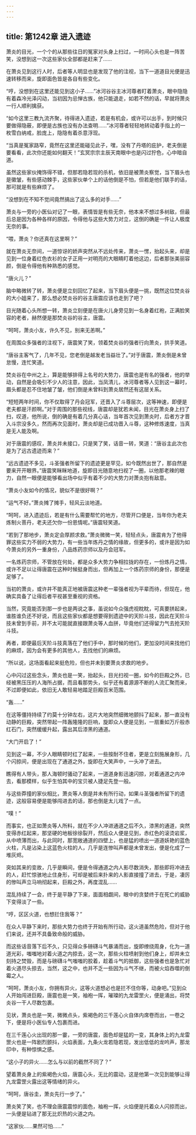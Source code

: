 ```yaml
---
---
---
```

title: 第1242章 进入遗迹
---



萧炎的目光，一个个的从那些往日的冤家对头身上扫过，一时间心头也是一阵苦笑，没想到这一次这些家伙全部都是赶来了……

在萧炎见到这行人时，后者等人明显也是发现了他的注视，当下一道道目光便是迅速转移而来，旋即面色皆是各自有些变化。

“哼，没想到在这里还能见到这小子……”冰河谷谷主冰河尊者盯着萧炎，眼中隐隐有着森冷光泽闪动，当初因为忌惮古族，他只能退走，如若不然的话，早就将萧炎一行人顺利擒获。

“如今这里三教九流齐聚，待得进入遗迹，若是有机会，或许可以出手，到时候只要做得隐蔽，即便是古族也没有办法查明……”冰河尊者轻轻地转动着手指上的一枚雪白纳戒，脸庞上，隐隐有着杀意浮现。

“当真是冤家路窄，竟然在这里还能碰见此子，嘿，没有了丹塔的庇护，老夫倒是要看看，此次你还能如何翻天！”玄冥宗宗主辰天南眼中也是闪过狞色，心中暗自道。

虽然这些家伙掩饰得不错，但那若隐若现的杀机，依旧是被萧炎察觉，当下眉头也是徽皱，有些感动棘手，这些家伙单个上的话他倒是不怕，但若是他们联手的话，那可就是有些麻烦了。

“没想到在不知不觉间竟然搞出了这么多的对手……”

萧炎与一旁的小医仙对记了一眼，表情皆是有些无奈，他本来不想过多树敌，但最后总是因为各种各样的原因，令得他与这些大势力对立，这倒的确是一件让人极度无奈的事。

“喂，萧炎？你还真在这里啊？”

就在萧炎无奈间，一道惊讶的娇声突然从不远处传来，萧炎一愣，抬起头来，却是见到一位身着红色衣衫的女子正用一对明亮的大眼睛盯着他这边，后者那张美丽容颜，倒是令得他有种熟悉的感觉。

“唐火儿？”

脑中略微转了转，萧炎便是立刻回忆了起来，当下眉头便是一挑，既然这位焚炎谷的大小姐来了，那么想必焚炎谷的谷主唐震应该也走到了吧？

目光随着心头所想一转，萧炎立刻便是在唐火儿身旁见到一名身着红袍，正满脸笑容的老者，赫然便是那焚炎谷的谷主，唐震。

“呵呵，萧炎小友，许久不见，别来无恙啊。”

在周围众多强者的注视下，唐震笑了笑，领着焚炎谷的强者行向萧炎，拱手笑道。

“唐谷主客气了，几年不见，您老倒是越发老当益壮了。”对于唐震，萧炎倒是未曾怠慢，连忙笑道。

焚炎谷在中州之上，算是能够排得上名号的大势力，唐震也是有名的强者，他的举动，自然是会吸引不少人的注意，因此，当凤清儿，冰河尊者等人见到这一幕时，眉头都是忍不住地皱了皱，他们倒是未曾料到萧炎居然还有这层关系。

“短短两年时间，你不仅取得了丹会冠军，还晋入了斗尊层次，这等神速，即便是老夫都是汗颜啊。”对于周围的那些视线，唐震却是犹若未闻，目光在萧炎身上扫了扫，叹道，他所说，倒的确是有着几分真心话，当年首次见到萧炎时，后者方才晋入斗宗没多久，然而再次见面时，萧炎却是已成功晋入斗尊，这种修炼速度，当真是无人能及啊。

对于唐震的感叹，萧炎并未接口，只是笑了笑，话音一转，笑道：“唐谷主此次也是为了远古遗迹而来？”

“远古遗迹不多见，斗圣强者所留下的遗迹更是罕见，如今既然出世了，那自然是要来开开眼界。”唐震笑眯眯地道，旋即目光随意地扫视了一圈，以他那老辣的眼力，自然一眼便是能够看出场中似乎有着不少的大势力对萧炎抱有敌意。

“萧炎小友如今的情况，貌似不是很好啊？”

“运气不好。”萧炎摊了摊手，轻风云淡地道。

“呵呵，进入遗迹后，若是有什么需要帮忙的地方，尽管开口便是，当年你为老夫炼制火菩丹，老夫还欠你一份恩情呢。”唐震轻笑道。

“若到了那地步，萧炎定会厚颜求救。”萧炎微微一笑，轻轻点头，唐震肯为了他得罪这些实力不弱的大势力，有一些当年炼丹之情的缘故，但更多的，或许是因为如今萧炎的另外一重身份，八品炼药宗师以及丹会冠军。

一名炼药宗师，不管放在何处，都是众多大势力争相拉拢的存在，一份炼丹之情，或许不足以让得唐震在这种时候挺身而出，但再加上一个炼药宗师的身份，那便是足够了。

当初的萧炎，或许并不能真正地被唐震这种老一辈强者视为平辈而待，但现在，他确实具备了让得后者平视甚至重视的资格。

当然，究竟能否到那一步也是两说之事，虽说如今众强虎视眈眈，可真要拼起来，谁胜谁负还不好说，而且这些家伙都是想要得到遗迹中的天阶斗技，因此在天阶斗技未曾到手前，并不太可能就直接跟萧炎等人血拼，毕竟他们还得留力气去抢天阶斗技。

再者，即便最后天阶斗技真落在了他们手中，那时候的他们，更加没时间来找他们的麻烦，因为会有更多的其他人，去找他们的麻烦。

“所以说，这场面看起来挺危险，但也并未到要萧炎求救的地步。

心中闪过这些念头，萧炎也是一笑，抬起头，目光扫视一圈，如今的巨殿之外，已经被黑压压的人海所占据，而且看那势头，似乎还有着源源不断的人流汇聚而来，不过即便如此，依旧无人敢轻易地踏足巨殿百米范围。

“轰……”

在这等僵持持续了约莫十分钟左右，这片大地突然细微地颤抖了起来，那一直没有动静的巨殿，突然带起一阵轰隆隆的巨响，旋即众人便是见到，一扇重如万斤般赤红石门，突然缓缓升起，露出其后漆黑的通道。

“大门开启了！”

见到这一幕，不少人眼睛顿时红了起来，一些按耐不住者，更是立刻施展身形，几个闪掠间，便是出现在了通道之外，旋即在大笑声中，一头冲了进去。

瞧得有人带头，那人海顿时骚动了起来，一道道身影迅速闪掠，对着通道之内冲去，看那模样，似乎生怕其中的宝贝被人捷足先登一般。

与这些莽撞的家伙相比，萧炎等人倒是并未有所行动，如果斗圣强者所留下的遗迹，这般容易便是能够闯进去的话，那也倒是太儿戏了一点。

“噗！”

而事实，也正如萧炎等人所料，就在不少人冲进通道之后不久，漆黑的通道，突然变得赤红起来，那坚硬的地板徐徐裂开，然后众人便是见到，赤红色的滚烫岩浆，从中喷薄而出，与此同时，那宽敞通道的四壁上，也是猛的喷出一道道妖艳的蓝色火柱，凡是沾染上这蓝色火柱的人，几乎是连惨叫声都是未曾发出，便是化成了一堆灰烬。

突如其来的变故，几乎是瞬间，便是令得通道之内人影尽数消失，那些即将冲进去的人，赶忙惊骇地止住身形，可却是被后来扑来的人影直接撞了进去，于是，凄厉的惨叫声立马响彻起来，巨殿之外，再度混乱……

混乱持续了一会，终于是平静了下来，面面相觑间，眼中的贪婪终于在死亡的威胁下变得淡了一些。

“哼，区区火道，也想拦住我等？”

在众人平静下来时，那些大势力也终于开始有所行动，这火道虽然危险，但对于他们来说，还并不具备致命般的威胁。

而这些话音落下后不久，只见得众多磅礴斗气暴涌而出，旋即缭绕周身，化为一道道光彩，嗤嗤地对着火道之内掠去，这一次，那些火柱喷射到他们身上，却并未立刻持之焚毁，而是与磅礴斗气嗤嗤的胶着，趁着斗气的抵御，这些强者也是急忙对着火道尽头掠去，当然，这之中，也并不乏一些因为斗气不继，而被火焰吞噬的倒霉之人。

“呵呵，萧炎小友，你拥有异火，这等火道想必也是拦不住你等，动身吧。”见到众人开始闯进巨殿，唐震也是一笑，袖袍一挥，璀璨的九龙雷罡火，便是涌出，将焚炎谷一干人尽数包裹。

见状，萧炎也是一笑，微微点头，紫褐色的三千莲心火自体内席卷而出，一卷之下，便是将小医仙专人包裹而进。

在三千莲心火出现的那一霎，一旁的唐震，面色却是猛的一变，其身体上的九龙雷罡火也是一阵剧烈颤抖，火焰表面，九条火龙若隐若现，发出低低的龙吟声，那龙印中，有种惊惧之感。

“这小子的异火……怎么与以前的截然不同了？”

望着萧炎身上的紫褐色火焰，唐震心头，无比的震动，这是他第一次见到能够让得九龙雷罡火露出这等情绪的异火。

“呵呵，唐谷圭，萧炎先行一步了。”

萧炎笑了笑，也不理会唐震震惊的面色，袖袍一挥，火焰便是托着众人闪掠而出，一头便是钻进了那无比炽热的火道之内。

“这家伙……果然可怕……”